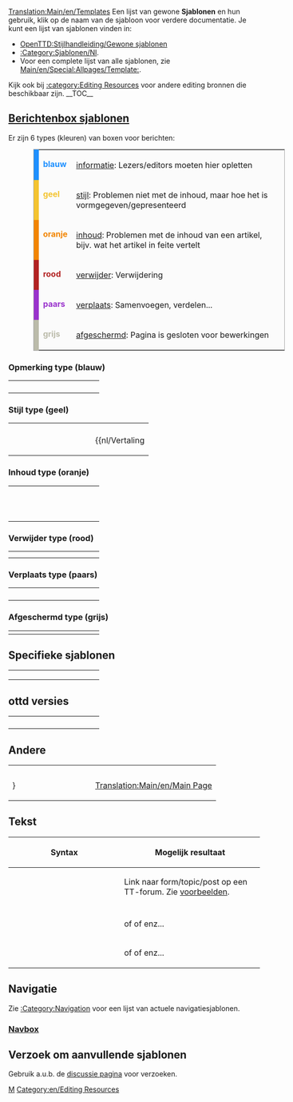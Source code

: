 [[Translation:Main/en/Templates]]
Een lijst van gewone '''Sjablonen''' en hun gebruik, klik op de naam van de sjabloon voor verdere documentatie.
Je kunt een lijst van sjablonen vinden in:
* [[Main/en/Stijlhandleiding/Nl#Gewone sjablonen|OpenTTD:Stijlhandleiding/Gewone sjablonen]]
* [[Category/nl/Sjablonen|:Category:Sjablonen/Nl]].
* Voor een complete lijst van alle sjablonen, zie [[Main/en/Special:Allpages/Template:]].

Kijk ook bij [[Category/en/Editing Resources|:category:Editing Resources]] voor andere editing bronnen die beschikbaar zijn.
__TOC__

== [[Category/nl/Berichtenbox|Berichtenbox sjablonen]] ==

Er zijn 6 types (kleuren) van boxen voor berichten:

<table style="margin: 0px 10% 0px 10%; border: 1px solid #aaa; background:#fbfbfb">
<tr valign="top">
<td style="border-left: 10px solid #1e90ff; padding: 2px 0 2px 0.5em;"><div style="width:52px; color:#1e90ff;">'''blauw'''</div></td>
<td style="border: none; padding: 0.25em 0.9em; width: 100%;}}">[[Main/en/#blue tipe|informatie]]: Lezers/editors moeten hier opletten</td>
</tr><tr valign="top">
<td style="border-left: 10px solid #f4c430; padding: 2px 0 2px 0.5em;"><div style="width:52px; color:#f4c430;">'''geel'''</div></td>
<td style="border: none; padding: 0.25em 0.9em; width: 100%;}}">[[Main/en/#Style type (yellow)|stijl]]: Problemen niet met de inhoud, maar hoe het is vormgegeven/gepresenteerd</td>
</tr><tr valign="top">
<td style="border-left: 10px solid #f28500; padding: 2px 0 2px 0.5em;"><div style="width:52px; color:#f28500;">'''oranje'''</div></td>
<td style="border: none; padding: 0.25em 0.9em; width: 100%;}}">[[Main/en/#Content type (orange)|inhoud]]: Problemen met de inhoud van een artikel, bijv. wat het artikel in feite vertelt</td>
</tr><tr valign="top">
<td style="border-left: 10px solid #b22222; padding: 2px 0 2px 0.5em;"><div style="width:52px; color:#b22222;">'''rood'''</div></td>
<td style="border: none; padding: 0.25em 0.9em; width: 100%;}}">[[Main/en/#Delete type (red)|verwijder]]: Verwijdering</td>
</tr><tr valign="top">
<td style="border-left: 10px solid #9932cc; padding: 2px 0 2px 0.5em;"><div style="width:52px; color:#9932cc;">'''paars'''</div></td>
<td style="border: none; padding: 0.25em 0.9em; width: 100%;}}">[[Main/en/#Move type (purple)|verplaats]]: Samenvoegen, verdelen...</td>
</tr><tr valign="top">
<td style="border-left: 10px solid #bba; padding: 2px 0 2px 0.5em;"><div style="width:52px; color:#bba;">'''grijs'''</div></td>
<td style="border: none; padding: 0.25em 0.9em; width: 100%;}}">[[Main/en/#Protected type (gray)|afgeschermd]]: Pagina is gesloten voor bewerkingen</td>
</tr>
</table>
===Opmerking type (blauw)===
{| style="border:0px; padding:5px; width=100%;"
|- valign="top"
|width=150;|{{en/S|Opmerking/Nl| TEKST }}
|{{nl/Opmerking| TEKST }}
|- valign="top"
|{{en/S|Te doen/Nl| TEKST }}
|{{nl/Te doen| TEKST |2= }}
|- valign="top"
|{{en/S|Uitbreiding/Nl| TEKST }}
|{{Uitbreiding/Nl| TEKST |2= }}
|- valign="top"
|{{en/S|Actueel/Nl}}
|{{nl/Actueel|1= }}
|}

===Stijl type (geel)===
{| style="border:0px; padding: 5px; width=100%;"
|- valign="top"
|width=150;|{{en/S|Opschonen/Nl}}
|{{nl/Opschonen|1= }}
|- valign="top"
|{{en/S|Vertaling/Nl | Titel in het Engels; percentage}}
|{{nl/Vertaling||origin=title}}
|}

===Inhoud type (oranje)===
{| style="border:0px; padding: 5px; width=100%;"
|- valign="top"
|width=150;|{{en/S|waarschuwing/Nl| TEKST }}
|{{nl/Waarschuwing| TEKST }}
|- valign="top"
|{{en/S|Incompleet/Nl}}
|{{nl/Incompleet|1= }}
|- valign="top"
|{{en/S|Verlopen/Nl}} <br> {{en/S|Verlopen/Nl| TEKST }} 
|{{nl/Verlopen|2= }} 
|}

===Verwijder type (rood)===
{| style="border:0px; padding:5px; width=100%;"
|- valign="top"
|width=150;|{{en/S|Delete| Reason &#124; User name}}
|{{en/Delete|3= }} 
|- valign="top"
|{{en/S|Vandal}}
|{{Vandal|1= }}
|}

===Verplaats type (paars)===
{| style="border:0px; padding: 5px; width=100%;"
|- valign="top"
|width=150;|{{en/S|Samenvoegen/Nl| paginanaam}}
|{{nl/Samenvoegen|een paginanaam|2= }}
|- valign="top"
|width=150;|{{en/S|Samenvoegenin/Nl| paginanaam}}
|{{nl/Samenvoegenin|een paginanaam|2= }}
|- valign="top"
|width=150;|{{en/S|Samenvoegenvan/Nl| paginanaam}}
|{{nl/Samenvoegenvan|een paginanaam|2= }}
|- valign="top"
|{{en/S|Splitsen/Nl|TEKST}}
|{{nl/Splitsen|TEKST|2= }} 
|}

===Afgeschermd type (grijs)===
{| style="border:0px; padding: 5px; width=100%;"
|- valign="top"
|width=150;|{{en/S|Historical}}
|{{en/Historical|1= }} 
|}

== Specifieke sjablonen ==

{| style="border:0px; padding: 5px; width=100%;"
|- valign="top"
|width=150;|{{en/S|Linking}}
|{{en/Linking}}
|- valign="top"
|{{en/S|Suggestions}}
|{{en/Suggestions|1= }}
|- valign="top"
|{{en/S|License|type=your type}}
|{{en/License|type=PD}}
|}

== ottd versies ==

{| style="border:0px; padding: 5px; width=100%;"
|- valign="top"
| width=150;|{{en/S|FutureFeature}}
|{{en/FutureFeature}}
|-
|{{en/S|Kenmerken/Nl| jouw versie }}
|{{nl/Kenmerken|1.0|align="center"|text=(1.0.0)}}
|-
|{{en/S|Kenmerken_periode/Nl| jouw versie }}
|{{nl/Kenmerken periode|0.5|1.0|align="center"|text=(0.5 t/m 1.0)}}
|-
|{{en/S|nightly| TEKST }}
|{{en/Nightly| TEKST }}
|}

== Andere ==

{| style="border:0px; padding:5px; width=100%;"
| width=150;|{{en/S|Progress bar | 50 }}
|{{en/Progress bar| 50}}
|-
|{{en/S|Progress bar 32bpp tracker | category}}
|{{en/Progress bar 32bpp tracker|ground terrain}}
|-
|{{en/S|Other_languages | ... }}}
|[[Translation:Main/en/Main Page]]
|}

== Tekst ==
{| border=1 cellspacing=0 cellpadding=3 
!width=150px|Syntax
!width=55%|Mogelijk resultaat
|-
|{{en/S|Forum|Forum|Topic}}
|Link naar form/topic/post op een TT-forum. Zie [[Template/en/Forum|voorbeelden]].
|-
|{{en/S|User|Gebruikersnaam}}
| {{en/User|Gebruikersnaam}}
|-
|{{en/S|Check|Type|Color|Size}}
|{{en/Check|Yes|Green|20px}} of {{en/Check|No|Red|20px}} of {{en/Check|No|Black|20px}} enz...
|-
|{{en/S|Emoticon|Code|Size}}
|{{en/Emoticon|:)}} of {{en/Emoticon|;)}} of {{en/Emoticon|:((}} enz...
|}

== Navigatie ==

Zie [[Category/en/Navigation|:Category:Navigation]] voor een lijst van actuele navigatiesjablonen.

=== [[Template/en/Navbox|Navbox]] ===

{{en/Navbox|navbar = off
|state = off      

|name  = Name 
|title = Onderverdelen van groepen links

|group1 = groep 1
|list1 = {{en/Navbox subgroup|group1 = Onderdeel 1
            |list1  = {{en/Nowrap begin}} Item 1 {{en/·w}} Item 2 {{en/·w}} Item 3 {{en/Nowrap end}}

            |group2 = Onderdeel 2
            |list2  = {{en/Nowrap begin}} Item 1 {{en/·w}} Item 2 {{en/·w}} Item 3 {{en/Nowrap end}}
           }}

|group2 = groep 2
|list2  = {{en/Nowrap begin}} Item 1 {{en/·w}} Item 2 {{en/·w}} Item 3 {{en/Nowrap end}}
}}

== Verzoek om aanvullende sjablonen ==

Gebruik a.u.b. de [[Archive/nl/Modellen|discussie pagina]] voor verzoeken.

[[Category:nl/Sjablonen|M]][[Category:en/Editing Resources]]